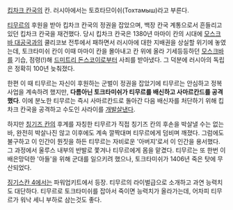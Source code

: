 [[킵차크 칸국]]의 칸. 러시아에서는 토흐타므이쉬(Тохтамыш)라고 부른다.

[[티무르]]의 후원을 받아 킵차크 칸국의 정권을 잡았으며, 백장 칸국 계통으로서 흔들리고 있던 킵차크 칸국을 재건했다. 당시 킵차크 칸국은 1380년 마마이 칸의 시대에 [[모스크바 대공국]]과의 쿨리코보 전투에서 패하면서 러시아에 대한 지배권을 상실할 위기에 놓였는데, 토크타미쉬 칸이 이때 마마이 칸을 몰아내고 칸 위에 올라 기세등등하던 [[모스크바]]를 기습, 점령(!)해 [[드미트리 돈스코이]]로부터 사죄를 받아냈다. 그 덕분에 러시아의 독립은 정확히 100년 늦춰졌다.

한편 이 때 티무르는 자신이 후원하는 군벌이 정권을 잡았기에 티무르는 안심하고 정복사업을 계속하려 했지만, '''다름아닌 토크타미쉬가 티무르를 배신하고 사마르칸드를 공격했다'''. 이에 분노한 티무르는 즉시 사마르칸드로 돌아간 다음 배신자를 처단하기 위해 킵차크 칸국을 공격하고 수도인 사라이를 [[개발살]]낸다.

하지만 [[칭기즈 칸]]의 후계를 자칭한 티무르가 직접 칭기즈 칸의 후손을 박살낼 수는 없는 바, 완전히 박살나진 않고 이후에도 계속 깔짝대며 티무르에게 덤비며 깨졌다. 그럼에도 불구하고 이 인간이 뭔짓을 하든 티무르는 자비로운 '아버지'로서 이 인간을 용서했다. 그 과정에서 울루스 내부의 반발로 쫓겨나 티무르에게 몸을 맡겼다. 티무르는 또 한번 이 배은망덕한 '아들'을 위해 군대를 일으키려 했으나, 토크타미쉬가 1406년 죽은 탓에 무산되었다.

[[징기스칸 4]]에서는 파워업키트에서 등장. 티무르의 라이벌급으로 소개하고 과연 능력치도 대단하다. 티무르로 토크타미쉬를 잡아서 죽이면 능력치가 올라가는데, 어차피 티무르가 워낙 세니 부하로 삼는것도 좋다.
